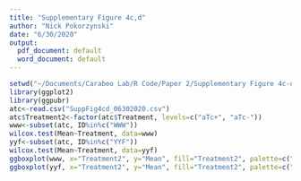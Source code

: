 ```yaml
---
title: "Supplementary Figure 4c,d"
author: "Nick Pokorzynski"
date: "6/30/2020"
output:
  pdf_document: default
  word_document: default
---
```


```r
setwd("~/Documents/Carabeo Lab/R Code/Paper 2/Supplementary Figure 4c-d")
library(ggplot2)
library(ggpubr)
atc<-read.csv("SuppFig4cd_06302020.csv")
atc$Treatment2<-factor(atc$Treatment, levels=c("aTc+", "aTc-"))
www<-subset(atc, ID%in%c("WWW"))
wilcox.test(Mean~Treatment, data=www)
yyf<-subset(atc, ID%in%c("YYF"))
wilcox.test(Mean~Treatment, data=yyf)
ggboxplot(www, x="Treatment2", y="Mean", fill="Treatment2", palette=c("lightyellow3", "lightyellow"), title="WWW") + ylab(label="MFI") + rremove('xlab') + stat_compare_means(comparisons=list(c("aTc+", "aTc-")), label="p.signif", method="wilcox.test", label.y=1500) + scale_y_continuous(expand=expand_scale(mult=c(0.1,0.1))) + rremove('legend') + theme(line=element_line(size=1, colour="black"), panel.border=element_rect(colour="black", fill="NA", size=1)) + theme(plot.title=element_text(hjust='0.5'))
ggboxplot(yyf, x="Treatment2", y="Mean", fill="Treatment2", palette=c("lightyellow3", "lightyellow"), title="YYF") + ylab(label="MFI") + rremove('xlab') + stat_compare_means(comparisons=list(c("aTc+", "aTc-")), label="p.signif", method="wilcox.test", label.y=1500) + scale_y_continuous(expand=expand_scale(mult=c(0.1,0.1))) + rremove('legend') + theme(line=element_line(size=1, colour="black"), panel.border=element_rect(colour="black", fill="NA", size=1)) + theme(plot.title=element_text(hjust='0.5'))
```
